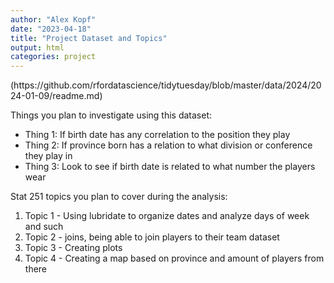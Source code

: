 ```yaml
---
author: "Alex Kopf"
date: "2023-04-18"
title: "Project Dataset and Topics"
output: html
categories: project
---
```


(https://github.com/rfordatascience/tidytuesday/blob/master/data/2024/2024-01-09/readme.md)

Things you plan to investigate using this dataset:

- Thing 1: If birth date has any correlation to the position they play
- Thing 2: If province born has a relation to what division or conference they play in
- Thing 3: Look to see if birth date is related to what number the players wear

Stat 251 topics you plan to cover during the analysis:

1. Topic 1 - Using lubridate to organize dates and analyze days of week and such 
2. Topic 2 - joins, being able to join players to their team dataset
3. Topic 3 - Creating plots 
4. Topic 4 - Creating a map based on province and amount of players from there

